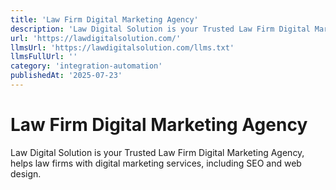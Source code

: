 ```yaml
---
title: 'Law Firm Digital Marketing Agency'
description: 'Law Digital Solution is your Trusted Law Firm Digital Marketing Agency, helps law firms with digital marketing services, including SEO and web design.'
url: 'https://lawdigitalsolution.com/'
llmsUrl: 'https://lawdigitalsolution.com/llms.txt'
llmsFullUrl: ''
category: 'integration-automation'
publishedAt: '2025-07-23'
---
```


# Law Firm Digital Marketing Agency

Law Digital Solution is your Trusted Law Firm Digital Marketing Agency, helps law firms with digital marketing services, including SEO and web design.
